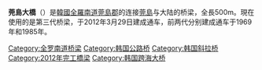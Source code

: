 {{Infobox bridge
|bridge_name=莞島大橋
|native_name=완도대교
|image=Wando Bridge.JPG
|caption=
|official_name=
|carries=[[File:Korea_National_Route_No.13.svg|30px]][[国道13号_(韩国)|国道13号]]
|crosses=
|locale={{KOR}}[[全罗南道|全罗南道]][[莞島郡|莞島郡]]郡外面院洞里
|maint=
|id=
|designer=
|design=[[斜拉桥|斜拉桥]]
|mainspan=
|length={{convert|500|m|ft|0}}
|width=
|clearance=
|below=
|height=
|traffic=
|begin=2010年6月16日
|complete=
|open=2012年3月29日
|closed=
|cost=
|toll=
|builder=
|map_cue=
|map_image=
|map_text=
|map_width=
|coordinates=
|extra=
|url=
}}
'''莞島大橋'''（{{lang-ko|완도대교}}）是[[韓國|韓國]][[全羅南道|全羅南道]][[莞島郡|莞島郡]]的连接[[莞島|莞島]]与大陆的桥梁，全長500m。現在使用的是第三代桥梁，于2012年3月29日建成通车，前两代分别建成通车于1969年和1985年。

[[Category:全罗南道桥梁|Category:全罗南道桥梁]]
[[Category:韩国公路桥|Category:韩国公路桥]]
[[Category:韩国斜拉桥|Category:韩国斜拉桥]]
[[Category:2012年完工橋梁|Category:2012年完工橋梁]]
[[Category:韩国跨海大桥|Category:韩国跨海大桥]]